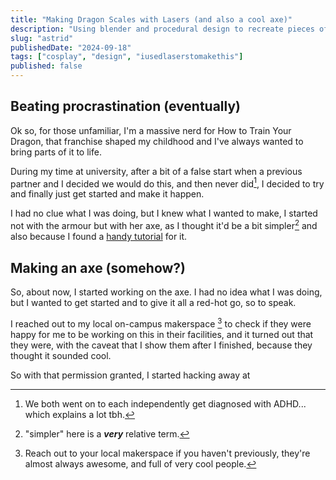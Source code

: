 ```yaml
---
title: "Making Dragon Scales with Lasers (and also a cool axe)"
description: "Using blender and procedural design to recreate pieces of Astrid's dragon scale armour from How to Train Your Dragon in real life."
slug: "astrid"
publishedDate: "2024-09-18"
tags: ["cosplay", "design", "iusedlaserstomakethis"]
published: false
---
```


## Beating procrastination (eventually)

Ok so, for those unfamiliar, I'm a massive nerd for How to Train Your Dragon, that franchise shaped
my childhood and I've always wanted to bring parts of it to life.

During my time at university, after a bit of a false start when a previous partner and I decided we
would do this, and then never did[^1], I decided to try and finally just get started and make it
happen.

[^1]: We both went on to each independently get diagnosed with ADHD... which explains a lot tbh.

I had no clue what I was doing, but I knew what I wanted to make, I started not with the armour
but with her axe, as I thought it'd be a bit simpler[^2] and also because I found a [handy tutorial](https://www.youtube.com/watch?v=MAgN2iGn2Uc)
for it.

[^2]: "simpler" here is a ***very*** relative term.

## Making an axe (somehow?)

So, about now, I started working on the axe. I had no idea what I was doing, but I wanted to get
started and to give it all a red-hot go, so to speak.

I reached out to my local on-campus makerspace [^3] to check if they were happy for me to be working
on this in their facilities, and it turned out that they were, with the caveat that I show them
after I finished, because they thought it sounded cool.

[^3]: Reach out to your local makerspace if you haven't previously, they're almost always awesome,
and full of very cool people.

So with that permission granted, I started hacking away at

